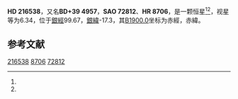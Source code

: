 {{Starbox begin
| name = HD 216538
}}
{{Starbox observe
| epoch = [[J2000.0|J2000.0]]
| constell = {{星座名待查}}<ref name=SIMBAD>{{cite web
 | url=http://simbad.u-strasbg.fr/simbad/sim-id?Ident=HR+8706
 | title =Pulsating variable Star
 | publisher=Centre de Données astronomiques de Strasbourg
 | work=SIMBAD
 | accessdate=2012-07-13}}</ref><ref name=DATA>{{cite web
 | url=http://vizier.u-strasbg.fr/viz-bin/VizieR-5?-out.add=.&-source=5050&-corr=PK=HR&-out.max=9999&HR=8706
 | title=VizieR Detailed Page
 | accessdate=2012-07-13
 | archive-date=2016-03-05
 | archive-url=https://web.archive.org/web/20160305231108/http://vizier.u-strasbg.fr/viz-bin/VizieR-5?-out.add=.&-source=5050&-corr=PK=HR&-out.max=9999&HR=8706
 | dead-url=no
 }}</ref>
| 星官 = 
| ra = {{RA|22|53|11.3}}<ref name=SIMBAD /><ref name=DATA />
| dec = {{DEC|+40|10|2}}<ref name=SIMBAD /><ref name=DATA />
| appmag_v = 6.34<ref name=SIMBAD /><ref name=DATA />
}}
{{Starbox character
| class = B7III-IV<ref name=SIMBAD /><ref name=DATA />
| b-v = -0.08<ref name=SIMBAD /><ref name=DATA />
| u-b = -0.44<ref name=SIMBAD /><ref name=DATA />
| r-i = <ref name=SIMBAD /><ref name=DATA />
| variable = 
}}
{{Starbox astrometry
| radial_v = -0.44
| prop_mo_ra = 7
| parallax = 
| p_error = 
}}
{{Starbox catalog
| names =BD+39 4957，[[SAO星表|SAO]] 72812，[[HD星表|HD]] 216538，[[HR星表|HR]] 8706}}
{{Starbox reference |Simbad=HR+8706}}
{{Starbox end}}

'''HD 216538'''，又名'''BD+39 4957'''，'''SAO 72812'''、'''HR 8706'''，是一颗恒星<ref name=SIMBAD /><ref name=DATA />，视星等为6.34，位于[[銀道座標系|銀經]]99.67，[[銀道座標系|銀緯]]-17.3，其[[B1900.0|B1900.0]]坐标为赤經{{RA|22|48|37.1}}，赤緯{{DEC|+39|-17.3|9}}。

== 参考文献 ==
{{reflist}}

{{star-stub}}

[[Category:HD和HDE天體|216538]]
[[Category:HR天體|8706]]
[[Category:SAO天體|72812]]